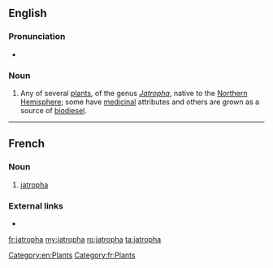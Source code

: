 ==English==
{{wikipedia}}
===Pronunciation===
* {{a|UK}} {{IPA|/ˈdʒatɹəfə/|lang=en}}

===Noun===
{{en-noun}}

# Any of several [[plant]]s, of the genus ''[[Jatropha]]'', native to the [[Northern Hemisphere]]; some have [[medicinal]] attributes and others are grown as a source of [[biodiesel]].

[[Category:en:Plants]]
----
==French==
===Noun===
{{fr-noun|mf}}
# [[#English|jatropha]]

===External links===
* {{R:TLFi}}

[[Category:fr:Plants]]

[[fr:jatropha]]
[[my:jatropha]]
[[ro:jatropha]]
[[ta:jatropha]]